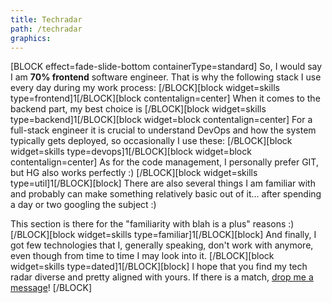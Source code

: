 ```yaml
---
title: Techradar
path: /techradar
graphics:
---
```


[BLOCK effect=fade-slide-bottom containerType=standard]
So, I would say I am **70% frontend** software engineer. That is why the following stack I use every day during my work process:
[/BLOCK][block widget=skills type=frontend]1[/BLOCK][block contentalign=center]
When it comes to the backend part, my best choice is
[/BLOCK][block widget=skills type=backend]1[/BLOCK][block widget=block contentalign=center]
For a full-stack engineer it is crucial to understand DevOps and how the system typically gets deployed, so occasionally I use these:
[/BLOCK][block widget=skills type=devops]1[/BLOCK][block widget=block contentalign=center]
As for the code management, I personally prefer GIT, but HG also works perfectly :)
[/BLOCK][block widget=skills type=util]1[/BLOCK][block]
There are also several things I am familiar with and probably can make something relatively basic out of it... after spending a day or two googling the subject :)

This section is there for the "familiarity with blah is a plus" reasons :)
[/BLOCK][block widget=skills type=familiar]1[/BLOCK][block]
And finally, I got few technologies that I, generally speaking, don't work with anymore, even though from time to time I may look into it.
[/BLOCK][block widget=skills type=dated]1[/BLOCK][block]
I hope that you find my tech radar diverse and pretty aligned with yours. If there is a match, [drop me a message](https://www.linkedin.com/in/gannochenko/)!
[/BLOCK]
